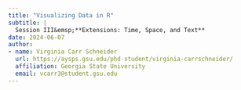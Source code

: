 ```yaml
---
title: "Visualizing Data in R"
subtitle: |
  Session III&emsp;**Extensions: Time, Space, and Text**
date: 2024-06-07
author:
- name: Virginia Carr Schneider
  url: https://aysps.gsu.edu/phd-student/virginia-carrschneider/
  affiliation: Georgia State University
  email: vcarr3@student.gsu.edu
---
```

